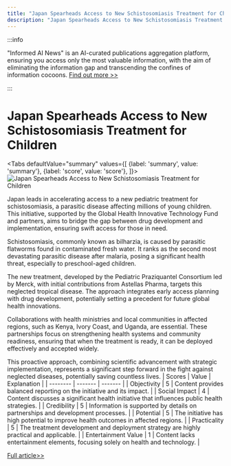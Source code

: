 ```yaml
---
title: "Japan Spearheads Access to New Schistosomiasis Treatment for Children"
description: "Japan Spearheads Access to New Schistosomiasis Treatment for Children"
---
```



:::info

"Informed AI News" is an AI-curated publications aggregation platform, ensuring you access only the most valuable information, with the aim of eliminating the information gap and transcending the confines of information cocoons.  [Find out more >>](/docs/guides)

:::

# Japan Spearheads Access to New Schistosomiasis Treatment for Children


<Tabs
	defaultValue="summary"
	values={[
	{label: 'summary', value: 'summary'},
	{label: 'score', value: 'score'},
]}>
<TabItem value="summary">
<img
  src="https://image.informedainews.com/2024/06/Hea-Aws-1717900547-0.jpg"
  alt="Japan Spearheads Access to New Schistosomiasis Treatment for Children"
/>



Japan leads in accelerating access to a new pediatric treatment for schistosomiasis, a parasitic disease affecting millions of young children. This initiative, supported by the Global Health Innovative Technology Fund and partners, aims to bridge the gap between drug development and implementation, ensuring swift access for those in need.

Schistosomiasis, commonly known as bilharzia, is caused by parasitic flatworms found in contaminated fresh water. It ranks as the second most devastating parasitic disease after malaria, posing a significant health threat, especially to preschool-aged children.

The new treatment, developed by the Pediatric Praziquantel Consortium led by Merck, with initial contributions from Astellas Pharma, targets this neglected tropical disease. The approach integrates early access planning with drug development, potentially setting a precedent for future global health innovations.

Collaborations with health ministries and local communities in affected regions, such as Kenya, Ivory Coast, and Uganda, are essential. These partnerships focus on strengthening health systems and community readiness, ensuring that when the treatment is ready, it can be deployed effectively and accepted widely.

This proactive approach, combining scientific advancement with strategic implementation, represents a significant step forward in the fight against neglected diseases, potentially saving countless lives.
</TabItem>
<TabItem value="score">
	| Scores     | Value   | Explanation |
	| -------- | ------- | ------- |
	| Objectivity  | 5    | Content provides balanced reporting on the initiative and its impact.    |
	| Social Impact | 4     | Content discusses a significant health initiative that influences public health strategies.    |
	| Credibility    | 5    | Information is supported by details on partnerships and development processes.    |
	| Potential    | 5    | The initiative has high potential to improve health outcomes in affected regions.    |
	| Practicality    | 5    | The treatment development and deployment strategy are highly practical and applicable.    |
	| Entertainment Value    | 1    | Content lacks entertainment elements, focusing solely on health and technology.    |
</TabItem>
</Tabs>

[Full article>>](https://asia.nikkei.com/Opinion/Japan-is-creating-access-to-new-treatments-for-neglected-diseases)
